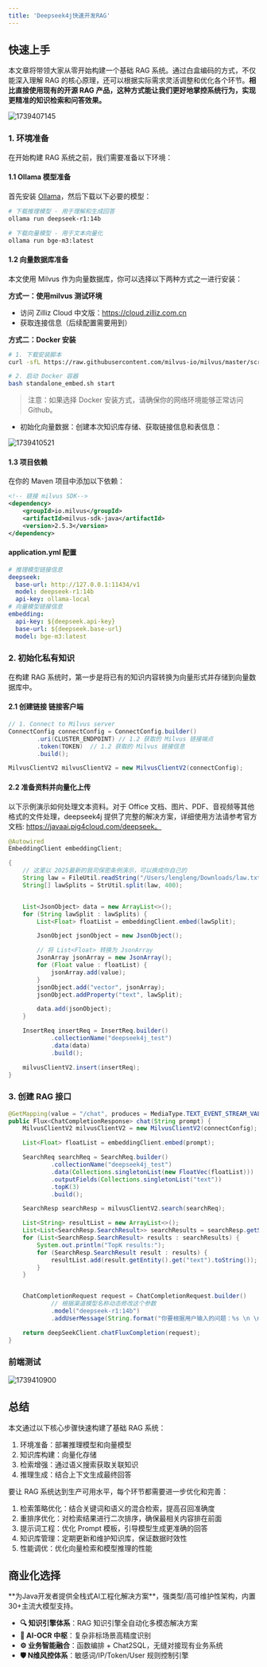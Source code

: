 ```yaml
---
title: 'Deepseek4j快速开发RAG'
---
```


## 快速上手

本文章将带领大家从零开始构建一个基础 RAG 系统。通过白盒编码的方式，不仅能深入理解 RAG 的核心原理，还可以根据实际需求灵活调整和优化各个环节。**相比直接使用现有的开源 RAG 产品，这种方式能让我们更好地掌控系统行为，实现更精准的知识检索和问答效果。** 

<img src='https://minio.pigx.vip/oss/202502/1739407145.png' alt='1739407145'/>

### 1. 环境准备

在开始构建 RAG 系统之前，我们需要准备以下环境：

#### 1.1 Ollama 模型准备

首先安装 [Ollama](https://ollama.ai/)，然后下载以下必要的模型：

```bash
# 下载推理模型 - 用于理解和生成回答
ollama run deepseek-r1:14b

# 下载向量模型 - 用于文本向量化
ollama run bge-m3:latest
```

#### 1.2 向量数据库准备

本文使用 Milvus 作为向量数据库，你可以选择以下两种方式之一进行安装：

**方式一：使用milvus 测试环境**
- 访问 Zilliz Cloud 中文版：https://cloud.zilliz.com.cn
- 获取连接信息（后续配置需要用到）

**方式二：Docker 安装**

```bash
# 1. 下载安装脚本
curl -sfL https://raw.githubusercontent.com/milvus-io/milvus/master/scripts/standalone_embed.sh -o standalone_embed.sh

# 2. 启动 Docker 容器
bash standalone_embed.sh start
```
> 注意：如果选择 Docker 安装方式，请确保你的网络环境能够正常访问 Github。

- 初始化向量数据：创建本次知识库存储、获取链接信息和表信息：
<img src='https://minio.pigx.vip/oss/202502/1739410521.png' alt='1739410521'/>


#### 1.3 项目依赖

在你的 Maven 项目中添加以下依赖：

```xml
<!-- 链接 milvus SDK-->
<dependency>
    <groupId>io.milvus</groupId>
    <artifactId>milvus-sdk-java</artifactId>
    <version>2.5.3</version>
</dependency>
```

#### application.yml  配置

```yml
# 推理模型链接信息
deepseek:
  base-url: http://127.0.0.1:11434/v1
  model: deepseek-r1:14b
  api-key: ollama-local
# 向量模型链接信息
embedding:
  api-key: ${deepseek.api-key}
  base-url: ${deepseek.base-url}
  model: bge-m3:latest
```


### 2. 初始化私有知识

在构建 RAG 系统时，第一步是将已有的知识内容转换为向量形式并存储到向量数据库中。

#### 2.1 创建链接 链接客户端

```java
// 1. Connect to Milvus server
ConnectConfig connectConfig = ConnectConfig.builder()
        .uri(CLUSTER_ENDPOINT) // 1.2 获取的 Milvus 链接端点
        .token(TOKEN)  // 1.2 获取的 Milvus 链接信息
        .build();

MilvusClientV2 milvusClientV2 = new MilvusClientV2(connectConfig);
```

#### 2.2 准备资料并向量化上传

以下示例演示如何处理文本资料。对于 Office 文档、图片、PDF、音视频等其他格式的文件处理，deepseek4j 提供了完整的解决方案，详细使用方法请参考官方文档: https://javaai.pig4cloud.com/deepseek。

```java
@Autowired
EmbeddingClient embeddingClient;

{
    // 这里以 2025最新的我司保密条例演示，可以换成你自己的
    String law = FileUtil.readString("/Users/lengleng/Downloads/law.txt", Charset.defaultCharset());
    String[] lawSplits = StrUtil.split(law, 400);


    List<JsonObject> data = new ArrayList<>();
    for (String lawSplit : lawSplits) {
        List<Float> floatList = embeddingClient.embed(lawSplit);

        JsonObject jsonObject = new JsonObject();

        // 将 List<Float> 转换为 JsonArray
        JsonArray jsonArray = new JsonArray();
        for (Float value : floatList) {
            jsonArray.add(value);
        }
        jsonObject.add("vector", jsonArray);
        jsonObject.addProperty("text", lawSplit);

        data.add(jsonObject);
    }

    InsertReq insertReq = InsertReq.builder()
            .collectionName("deepseek4j_test")
            .data(data)
            .build();

    milvusClientV2.insert(insertReq);
}
```

### 3. 创建 RAG 接口 

```java
@GetMapping(value = "/chat", produces = MediaType.TEXT_EVENT_STREAM_VALUE)
public Flux<ChatCompletionResponse> chat(String prompt) {
    MilvusClientV2 milvusClientV2 = new MilvusClientV2(connectConfig);

    List<Float> floatList = embeddingClient.embed(prompt);

    SearchReq searchReq = SearchReq.builder()
            .collectionName("deepseek4j_test")
            .data(Collections.singletonList(new FloatVec(floatList)))
            .outputFields(Collections.singletonList("text"))
            .topK(3)
            .build();

    SearchResp searchResp = milvusClientV2.search(searchReq);

    List<String> resultList = new ArrayList<>();
    List<List<SearchResp.SearchResult>> searchResults = searchResp.getSearchResults();
    for (List<SearchResp.SearchResult> results : searchResults) {
        System.out.println("TopK results:");
        for (SearchResp.SearchResult result : results) {
            resultList.add(result.getEntity().get("text").toString());
        }
    }


    ChatCompletionRequest request = ChatCompletionRequest.builder()
            // 根据渠道模型名称动态修改这个参数
            .model("deepseek-r1:14b")
            .addUserMessage(String.format("你要根据用户输入的问题：%s \n \n 参考如下内容： %s  \n\n 整理处理最终结果", prompt, resultList)).build();

    return deepSeekClient.chatFluxCompletion(request);
}
```

### 前端测试

<img src='https://minio.pigx.vip/oss/202502/1739410900.png' alt='1739410900'/>


## 总结

本文通过以下核心步骤快速构建了基础 RAG 系统：

1. 环境准备：部署推理模型和向量模型
2. 知识库构建：向量化存储
3. 检索增强：通过语义搜索获取关联知识
4. 推理生成：结合上下文生成最终回答

要让 RAG 系统达到生产可用水平，每个环节都需要进一步优化和完善：

1. 检索策略优化：结合关键词和语义的混合检索，提高召回准确度
2. 重排序优化：对检索结果进行二次排序，确保最相关内容排在前面
3. 提示词工程：优化 Prompt 模板，引导模型生成更准确的回答
4. 知识库管理：定期更新和维护知识库，保证数据时效性
5. 性能调优：优化向量检索和模型推理的性能

## 商业化选择
<Card title="PIG AI应用开发平台 | 适合中大型企业构建自主可控的AI中台" icon="link" href="https://ai.pig4cloud.com">
**为Java开发者提供全栈式AI工程化解决方案**，强类型/高可维护性架构，内置30+主流大模型支持。

- **🔍 知识引擎体系**：RAG 知识引擎全自动化多模态解决方案
- **📝 AI-OCR 中枢**：复杂非标场景高精度识别
- **⚙️ 业务智能融合**：函数编排 + Chat2SQL，无缝对接现有业务系统
- **🛡️ N维风控体系**：敏感词/IP/Token/User 规则控制引擎
</Card>